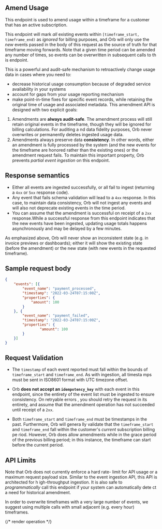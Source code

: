 ## Amend Usage

This endpoint is used to amend usage within a timeframe for a customer that has an active subscription.

This endpoint will mark _all_ existing events within `[timeframe_start, timeframe_end)` as _ignored_  for billing
purposes, and Orb will only use the _new_ events passed in the body of this request as the source of truth for that
timeframe moving forwards.
Note that a given time period can be amended any number of times, so events can be overwritten in subsequent calls to th
is endpoint.

This is a powerful and audit-safe mechanism to retroactively change usage data in cases where you need to:
- decrease historical usage consumption because of degraded service availability in your systems
- account for gaps from your usage reporting mechanism
- make point-in-time fixes for specific event records, while retaining the original time of usage and associated metadata.
This amendment API is designed with two explicit goals:
1. Amendments are **always audit-safe**. The amendment process
will still retain original events in the timeframe, though they will be ignored for billing calculations. For auditing a
nd data fidelity purposes, Orb never overwrites or permanently deletes ingested usage data.
2. Amendments always preserve data **consistency**. In other words, either an amendment is fully processed by the system
(and the new events for the timeframe are honored rather than the existing ones) or the amendment request fails. To maintain
this important property, Orb prevents _partial event ingestion_ on this endpoint.

## Response semantics
- Either all events are ingested successfully, or all fail to ingest (returning a `4xx` or `5xx` response code).
- Any event that fails schema validation will lead to a `4xx` response. In this case, to maintain data consistency,
Orb will not ingest any events and will
also not deprecate existing events in the time period.
- You can assume that the amendment is successful on receipt of
a `2xx` response.While a successful response from this endpoint indicates that the new events have been ingested,
updating usage totals happens asynchronously and may be delayed by a few minutes.

As emphasized above, Orb will never show
an inconsistent state (e.g. in invoice previews or dashboards); either it will show the existing state (before the amendment)
 or the new state (with new events in the requested timeframe).

## Sample request body
```json
{
    "events": [{
        "event_name": "payment_processed",
        "timestamp": "2022-03-24T07:15:00Z",
        "properties": {
            "amount": 100
        }
    }, {
        "event_name": "payment_failed",
        "timestamp": "2022-03-24T07:15:00Z",
        "properties": {
                "amount": 100
        }
    }]
}
```

## Request Validation
- The `timestamp` of
each event reported must fall within the bounds of `timeframe_start` and `timeframe_end`. As with ingestion, all timesta
mps must be sent in ISO8601 format with UTC timezone offset.
- Orb **does not accept an `idempotency_key`** with each
event in this endpoint, since the entirety of the event list must be ingested to ensure consistency. On retryable errors
, you should retry the request in its entirety, and assume that the amendment operation has not succeeded until receipt
of a `2xx`.

- Both `timeframe_start` and `timeframe_end` must be timestamps in the past. Furthermore, Orb will genera
lly validate that the `timeframe_start` and `timeframe_end` fall within the customer's _current_ subscription billing pe
riod. However, Orb does allow amendments while in the grace period of the previous billing period; in this instance, the
timeframe can start before the current period.

## API Limits
Note that Orb does not currently enforce a hard rate-
limit for API usage or a maximum request payload size. Similar to the event ingestion API, this API is architected for h
igh-throughput ingestion. It is also safe to _programmatically_ call this endpoint if your system can automatically dete
ct a need for historical amendment.

In order to overwrite timeframes with a very large number of events, we suggest using multiple calls with small adjacent
(e.g. every hour) timeframes.

{/* render operation */}
